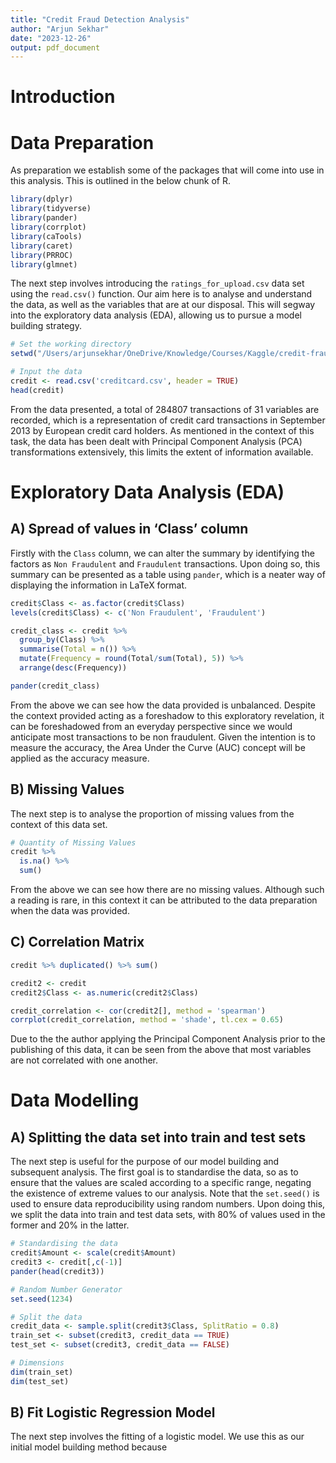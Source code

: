 ```yaml
---
title: "Credit Fraud Detection Analysis"
author: "Arjun Sekhar"
date: "2023-12-26"
output: pdf_document
---
```


# Introduction



# Data Preparation

As preparation we establish some of the packages that will come into use in this analysis. This is outlined in the below chunk of R.

```r
library(dplyr)
library(tidyverse)
library(pander)
library(corrplot)
library(caTools)
library(caret)
library(PRROC)
library(glmnet)
```

The next step involves introducing the `ratings_for_upload.csv` data set using the `read.csv()` function. Our aim here is to analyse and understand the data, as well as the variables that are at our disposal. This will segway into the exploratory data analysis (EDA), allowing us to pursue a model building strategy.

```r
# Set the working directory
setwd("/Users/arjunsekhar/OneDrive/Knowledge/Courses/Kaggle/credit-fraud-analysis")

# Input the data
credit <- read.csv('creditcard.csv', header = TRUE)
head(credit)
```

From the data presented, a total of 284807 transactions of 31 variables are recorded, which is a representation of credit card transactions in September 2013 by European credit card holders. As mentioned in the context of this task, the data has been dealt with Principal Component Analysis (PCA) transformations extensively, this limits the extent of information available.

# Exploratory Data Analysis (EDA)

## A) Spread of values in 'Class' column

Firstly with the `Class` column, we can alter the summary by identifying the factors as `Non Fraudulent` and `Fraudulent` transactions. Upon doing so, this summary can be presented as a table using `pander`, which is a neater way of displaying the information in LaTeX format.

```r
credit$Class <- as.factor(credit$Class)
levels(credit$Class) <- c('Non Fraudulent', 'Fraudulent')

credit_class <- credit %>%
  group_by(Class) %>%
  summarise(Total = n()) %>%
  mutate(Frequency = round(Total/sum(Total), 5)) %>%
  arrange(desc(Frequency))

pander(credit_class)
```

From the above we can see how the data provided is unbalanced. Despite the context provided acting as a foreshadow to this exploratory revelation, it can be foreshadowed from an everyday perspective since we would anticipate most transactions to be non fraudulent. Given the intention is to measure the accuracy, the Area Under the Curve (AUC) concept will be applied as the accuracy measure.  

## B) Missing Values

The next step is to analyse the proportion of missing values from the context of this data set. 

```r
# Quantity of Missing Values
credit %>% 
  is.na() %>%
  sum()
```

From the above we can see how there are no missing values. Although such a reading is rare, in this context it can be attributed to the data preparation when the data was provided.

## C) Correlation Matrix

```r
credit %>% duplicated() %>% sum()

credit2 <- credit
credit2$Class <- as.numeric(credit2$Class)

credit_correlation <- cor(credit2[], method = 'spearman')
corrplot(credit_correlation, method = 'shade', tl.cex = 0.65)
```

Due to the the author applying the Principal Component Analysis prior to the publishing of this data, it can be seen from the above that most variables are not correlated with one another. 

# Data Modelling

## A) Splitting the data set into train and test sets

The next step is useful for the purpose of our model building and subsequent analysis. The first goal is to standardise the data, so as to ensure that the values are scaled according to a specific range, negating the existence of extreme values to our analysis. Note that the `set.seed()` is used to ensure data reproducibility using random numbers. Upon doing this, we split the data into train and test data sets, with 80% of values used in the former and 20% in the latter. 

```r
# Standardising the data
credit$Amount <- scale(credit$Amount)
credit3 <- credit[,c(-1)]
pander(head(credit3))

# Random Number Generator
set.seed(1234) 

# Split the data
credit_data <- sample.split(credit3$Class, SplitRatio = 0.8)
train_set <- subset(credit3, credit_data == TRUE)
test_set <- subset(credit3, credit_data == FALSE)

# Dimensions
dim(train_set)
dim(test_set)
```


## B) Fit Logistic Regression Model

The next step involves the fitting of a logistic model. We use this as our initial model building method because 